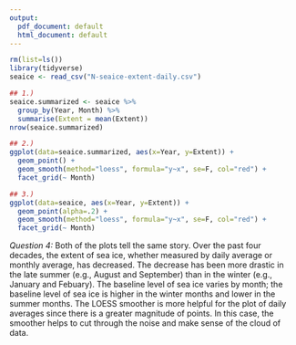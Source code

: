 ```yaml
---
output:
  pdf_document: default
  html_document: default
---
```

```r
rm(list=ls())
library(tidyverse)
seaice <- read_csv("N-seaice-extent-daily.csv")
```

```r
## 1.)
seaice.summarized <- seaice %>% 
  group_by(Year, Month) %>% 
  summarise(Extent = mean(Extent))
nrow(seaice.summarized)
```

```r
## 2.)
ggplot(data=seaice.summarized, aes(x=Year, y=Extent)) +
  geom_point() +
  geom_smooth(method="loess", formula="y~x", se=F, col="red") +
  facet_grid(~ Month)
```

```r
## 3.)
ggplot(data=seaice, aes(x=Year, y=Extent)) +
  geom_point(alpha=.2) +
  geom_smooth(method="loess", formula="y~x", se=F, col="red") +
  facet_grid(~ Month)
```

*Question 4:* Both of the plots tell the same story. Over the past four decades, the extent of sea ice, whether measured by daily average or monthly average, has decreased. The decrease has been more drastic in the late summer (e.g., August and September) than in the winter (e.g., January and Febuary). The baseline level of sea ice varies by month; the baseline level of sea ice is higher in the winter months and lower in the summer months. The LOESS smoother is more helpful for the plot of daily averages since there is a greater magnitude of points. In this case, the smoother helps to cut through the noise and make sense of the cloud of data. 

